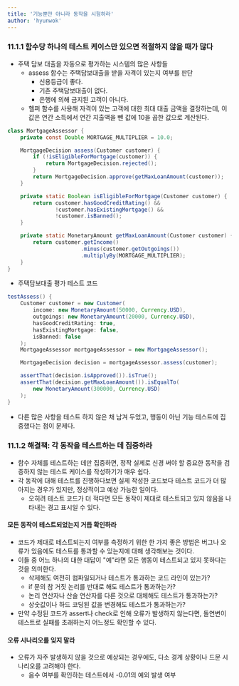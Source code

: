 ```yaml
---
title: '기능뿐만 아니라 동작을 시험하라'
author: 'hyunwok'
---
```


### 11.1.1 함수당 하나의 테스트 케이스만 있으면 적절하지 않을 때가 많다
- 주택 담보 대출을 자동으로 평가하는 시스템의 많은 사항들
    - assess 함수는 주택담보대출을 받을 자격이 있는지 여부를 판단
        - 신용등급이 좋다.
        - 기존 주택담보대출이 없다.
        - 은행에 의해 금지된 고객이 아니다.
    - 헬퍼 함수를 사용해 자격이 있는 고객에 대한 최대 대출 금액을 결정하는데, 이 값은 연간 소득에서 연간 지출액을 뺀 값에 10을 곱한 값으로 계산된다.

```java 
class MortgageAssessor {
    private const Double MORTGAGE_MULTIPLIER = 10.0;

    MortgageDecision assess(Customer customer) {
        if (!isEligibleForMortgage(customer)) {
            return MortgageDecision.rejected();
        }
        return MortgageDecision.approve(getMaxLoanAmount(customer));
    }

    private static Boolean isEligibleForMortgage(Customer customer) {
        return customer.hasGoodCreditRating() &&
               !customer.hasExistingMortgage() &&
               !customer.isBanned();
    }

    private static MonetaryAmount getMaxLoanAmount(Customer customer) {
        return customer.getIncome()
                       .minus(customer.getOutgoings())
                       .multiplyBy(MORTGAGE_MULTIPLIER);
    }
}
```

- 주택담보대출 평가 테스트 코드
```java incorrect
testAssess() {
    Customer customer = new Customer(
        income: new MonetaryAmount(50000, Currency.USD),
        outgoings: new MonetaryAmount(20000, Currency.USD),
        hasGoodCreditRating: true,
        hasExistingMortgage: false,
        isBanned: false
    );
    MortgageAssessor mortgageAssessor = new MortgageAssessor();

    MortgageDecision decision = mortgageAssessor.assess(customer);

    assertThat(decision.isApproved()).isTrue();
    assertThat(decision.getMaxLoanAmount()).isEqualTo(
        new MonetaryAmount(300000, Currency.USD)
    );
}
```

- 다른 많은 사항을 테스트 하지 않은 채 남겨 두었고, 행동이 아닌 기능 테스트에 집중했다는 점이 문제다.

### 11.1.2 해결책: 각 동작을 테스트하는 데 집중하라 
- 함수 자체를 테스트하는 데만 집중하면, 정작 실제로 신경 써야 할 중요한 동작을 검증하지 않는 테스트 케이스를 작성하기가 매우 쉽다.
- 각 동작에 대해 테스트를 진행하다보면 실제 작성한 코드보다 테스트 코드가 더 많아지는 경우가 있지만, 정상적이고 예상 가능한 일이다.
    - 오히려 테스트 코드가 더 적다면 모든 동작이 제대로 테스트되고 있지 않음을 나타내는 경고 표시일 수 있다.

#### 모든 동작이 테스트되었는지 거듭 확인하라 
- 코드가 제대로 테스트되는지 여부를 측정하기 위한 한 가지 좋은 방법은 버그나 오류가 있음에도 테스트를 통과할 수 있는지에 대해 생각해보는 것이다.
- 이들 중 어느 하나의 대한 대답이 "예"라면 모든 행동이 테스트되고 있지 못하다는 것을 의미한다.
    - 삭제해도 여전히 컴파일되거나 테스트가 통과하는 코드 라인이 있는가?
    - if 문의 참 거짓 논리를 반대로 해도 테스트가 통과하는가?
    - 논리 연산자나 산술 연산자를 다른 것으로 대체해도 테스트가 통과하는가? 
    - 상숫값이나 하드 코딩된 값을 변경해도 테스트가 통과하는가? 
- 만약 수정된 코드가 assert나 check로 인해 오류가 발생하지 않는다면, 돌연변이 테스트로 실패를 초래하는지 어느정도 확인할 수 있다.

#### 오류 시나리오를 잊지 말라 
- 오류가 자주 발생하지 않을 것으로 예상되는 경우에도, 다소 경계 상황이나 드문 시나리오를 고려해야 한다.
    - 음수 여부를 확인하는 테스트에서 -0.01의 예외 발생 여부